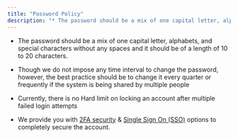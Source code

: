 ```yaml
---
title: "Password Policy"
description: "* The password should be a mix of one capital letter, alphabets, and special characters without any spaces and it should be of a length of 10 to 20"
---
```


*   The password should be a mix of one capital letter, alphabets, and special characters without any spaces and it should be of a length of 10 to 20 characters.

*   Though we do not impose any time interval to change the password, however, the best practice should be to change it every quarter or frequently if the system is being shared by multiple people

*   Currently, there is no Hard limit on locking an account after multiple failed login attempts

*   We provide you with [2FA security](https://support.salesmate.io/hc/en-us/articles/360037256811) & [Single Sign On (SSO)](https://support.salesmate.io/hc/en-us/articles/360055262952) options to completely secure the account.
